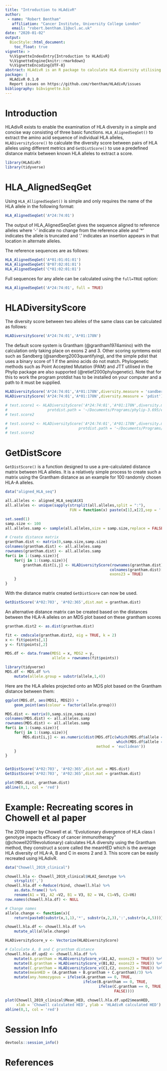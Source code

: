 ```yaml
---
title: "Introduction to HLAdivR"
author: 
 - name: "Robert Bentham"
   affiliation: "Cancer Institute, University College London"
   email: "robert.bentham.11@ucl.ac.uk"
date: "2020-01-02"
output: 
  BiocStyle::html_document:
    toc_float: true
vignette: >
  %\VignetteIndexEntry{Introduction to HLAdivR}
  %\VignetteEngine{knitr::rmarkdown}
  %\VignetteEncoding{UTF-8}
abstract: HLAdivR is an R package to calculate HLA diversity utilising different methods.
package: |
  HLAdivR 0.1.0
  Report issues on https://github.com/rbentham/HLAdivR/issues
bibliography: bibvignette.bib
---
```

# Introduction

HLAdivR exists to enable the examination of HLA diversity in a simple and concise way consisting of three basic functions. `HLA_AlignedSeqGet()` to extract the amino acid sequence of individual HLA alleles, `HLADiversityScore()` to calculate the diversity score between pairs of HLA alleles using different metrics and `GetDistScore()` to use a predefined distance matrix between known HLA alleles to extract a score.


```r
library(HLAdivR)
library(tidyverse)
```

# HLA_AlignedSeqGet

Using `HLA_AllignedSeqGet()` is simple and only requires the name of the HLA allele in the following format:

```r
HLA_AlignedSeqGet('A*24:74:01')
```

The output of HLA_AlignedSeqGet gives the sequence aligned to reference alleles where '-' indicate no change from the reference allele and '*' indicates the allele is truncated and '.' indicates an insertion appears in that location in alternate alleles.

The reference sequences are as follows:
```r
HLA_AlignedSeqGet('A*01:01:01:01')
HLA_AlignedSeqGet('B*07:02:01:01')
HLA_AlignedSeqGet('C*01:02:01:01')
```

Full sequences for any allele can be calculated using the `full=TRUE` option:
```r
HLA_AlignedSeqGet('A*24:74:01', full = TRUE)
```

# HLADiversityScore

The diversity score between two alleles of the same class can be calculated as follows:
```r
HLADiversityScore('A*24:74:01','A*01:178N')
```
The default score system is Grantham (@grantham1974amino) with the calculation only taking place on exons 2 and 3. Other scoring symtems exist such as Sandberg (@sandberg2003quantifying), and the simple pdist that uses a binary score of 1 if the amino acids do not match. Phylogenetic methods such as Point Accepted Mutation (PAM) and JTT utilised in the Phylip package are also supported (@retief2000phylogenetic). Note that for this to work the program protdist has to be installed on your computer and a path to it must be supplied.

```r
HLADiversityScore('A*24:74:01','A*01:178N',diversity.measure = 'sandberg')
HLADiversityScore('A*24:74:01','A*01:178N',diversity.measure = 'pdist')

# test.score1 <- HLADiversityScore('A*24:74:01','A*01:178N',diversity.measure = 'JTT',
#                  protdist.path = '~/Documents/Programs/phylip-3.695/exe/protdist.app/Contents/MacOS')
# test.score2

# test.score2 <- HLADiversityScore('A*24:74:01','A*01:178N',diversity.measure = 'PAM',
#                                protdist.path = '~/Documents/Programs/phylip-3.695/exe/protdist.app/Contents/MacOS')
# test.score2
```

# GetDistScore

`GetDistScore()` is a function designed to use a pre-calculated distance matrix between HLA alleles. It is a relatively simple process to create such a matrix using the Grantham distance as an example for 100 randomly chosen HLA-A alleles.

```r
data("aligned_HLA_seq")

all.alleles <- aligned_HLA_seq$A$X1
all.alleles <- unique(sapply(strsplit(all.alleles,split = ":"),
                             FUN = function(x) paste(x[1],x[2],sep = ':')))

set.seed(1)
samp.size <- 100
all.alleles.samp <- sample(all.alleles,size = samp.size,replace = FALSE)

# Create distance matrix
grantham.dist <- matrix(0,samp.size,samp.size)
colnames(grantham.dist) <- all.alleles.samp
rownames(grantham.dist) <- all.alleles.samp
for(i in 1:(samp.size)){
    for(j in 1:(samp.size)){
        grantham.dist[i,j] <- HLADiversityScore(rownames(grantham.dist)[i],
                                               colnames(grantham.dist)[j],diversity.measure = 'grantham',
                                               exons23 = TRUE)
    }
}
```

With the distance matrix created `GetDistScore` can now be used.

```r
GetDistScore('A*02:703', 'A*02:365',dist.mat = grantham.dist)
```

An alternative distance matrix can be created based on the distances between the HLA-A alleles on an MDS plot based on these grantham scores

```r
grantham.dist2 <- as.dist(grantham.dist)

fit <- cmdscale(grantham.dist2, eig = TRUE, k = 2)
x <- fit$points[,1]
y <- fit$points[,2]

MDS.df <- data.frame(MDS1 = x, MDS2 = y,
                     allele = rownames(fit$points))

library(tidyverse)
MDS.df <- MDS.df %>%
    mutate(allele.group = substr(allele,1,4))
```

Here are the HLA alleles projected onto an MDS plot based on the Grantham distance between them:

```r
ggplot(MDS.df, aes(MDS1, MDS2)) +
    geom_point(aes(colour = factor(allele.group)))
```

```r
MDS.dist <- matrix(0,samp.size,samp.size)
colnames(MDS.dist) <- all.alleles.samp
rownames(MDS.dist) <- all.alleles.samp
for(i in 1:(samp.size)){
    for(j in 1:(samp.size)){
        MDS.dist[i,j] <- as.numeric(dist(MDS.df[c(which(MDS.df$allele == rownames(MDS.dist)[i]),
                                                  which(MDS.df$allele == colnames(MDS.dist)[j])), c(1,2)],
                                         method = 'euclidean'))
    }
}


GetDistScore('A*02:703', 'A*02:365',dist.mat = MDS.dist)
GetDistScore('A*02:703', 'A*02:365',dist.mat = grantham.dist)
```

```r
plot(MDS.dist, grantham.dist)
abline(0,1, col = 'red')
```

# Example: Recreating scores in Chowell et al paper

The 2019 paper by Chowell et al. "Evolutionary divergence of HLA class I genotype impacts efficacy of cancer immunotherapy" (@chowell2019evolutionary) calculates HLA diversity using the Grantham method, they construct a score called the meanHED which is the average HLA diversity of HLA-A, B and C in exons 2 and 3. This score can be easily recreated using HLAdivR.


```r
data("Chowell_2019_clinical")

chowell.hla <- Chowell_2019_clinical$HLAI_Genotype %>%
    strsplit(',')
chowell.hla.df <-Reduce(rbind, chowell.hla) %>%
    as.data.frame() %>%
    rename(A1 = V1, A2 =V2, B1 = V3, B2 = V4, C1=V5, C2=V6)
row.names(chowell.hla.df) <- NULL

# Change names
allele.change <- function(x){
    return(paste0(substr(x,1,1),'*', substr(x,2,3),':',substr(x,4,5)))}

chowell.hla.df <- chowell.hla.df %>%
    mutate_all(allele.change)

HLADiversityScore_v <- Vectorize(HLADiversityScore)

# Calculate A, B and C grantham distance
chowell.hla.df.upd2 <- chowell.hla.df %>%
    mutate(A.grantham = HLADiversityScore_v(A1,A2, exons23 = TRUE)) %>%
    mutate(B.grantham = HLADiversityScore_v(B1,B2, exons23 = TRUE)) %>%
    mutate(C.grantham = HLADiversityScore_v(C1,C2, exons23 = TRUE)) %>%
    mutate(meanHED = (A.grantham + B.grantham + C.grantham)/3) %>%
    mutate(any.homozygous = ifelse(A.grantham == 0, TRUE,
                                   ifelse(B.grantham == 0, TRUE,
                                          ifelse(C.grantham == 0, TRUE,
                                                 FALSE))))
```

```r
plot(Chowell_2019_clinical$Mean_HED, chowell.hla.df.upd2$meanHED,
     xlab = 'Chowell calculated HED', ylab = 'HLAdivR calculated HED')
abline(0,1, col = 'red')
```

# Session Info {-}

```r
devtools::session_info()
```

# References {-}

